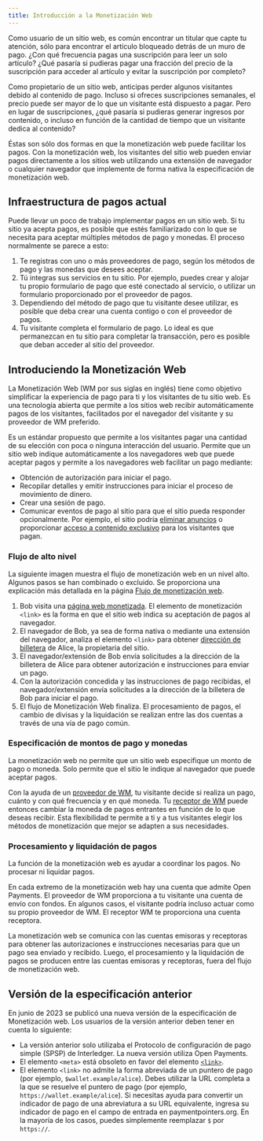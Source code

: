 ```yaml
---
title: Introducción a la Monetización Web
---
```



Como usuario de un sitio web, es común encontrar un titular que capte tu atención, sólo para encontrar el artículo bloqueado detrás de un muro de pago. ¿Con qué frecuencia pagas una suscripción para leer un solo artículo? ¿Qué pasaría si pudieras pagar una fracción del precio de la suscripción para acceder al artículo y evitar la suscripción por completo?

Como propietario de un sitio web, anticipas perder algunos visitantes debido al contenido de pago. Incluso si ofreces suscripciones semanales, el precio puede ser mayor de lo que un visitante está dispuesto a pagar. Pero en lugar de suscripciones, ¿qué pasaría si pudieras generar ingresos por contenido, o incluso en función de la cantidad de tiempo que un visitante dedica al contenido?

Éstas son sólo dos formas en que la monetización web puede facilitar los pagos. Con la monetización web, los visitantes del sitio web pueden enviar pagos directamente a los sitios web utilizando una extensión de navegador o cualquier navegador que implemente de forma nativa la especificación de monetización web.

## Infraestructura de pagos actual

Puede llevar un poco de trabajo implementar pagos en un sitio web. Si tu sitio ya acepta pagos, es posible que estés familiarizado con lo que se necesita para aceptar múltiples métodos de pago y monedas. El proceso normalmente se parece a esto:

1. Te registras con uno o más proveedores de pago, según los métodos de pago y las monedas que desees aceptar.
2. Tú integras sus servicios en tu sitio. Por ejemplo, puedes crear y alojar tu propio formulario de pago que esté conectado al servicio, o utilizar un formulario proporcionado por el proveedor de pagos.
3. Dependiendo del método de pago que tu visitante desee utilizar, es posible que deba crear una cuenta contigo o con el proveedor de pagos.
4. Tu visitante completa el formulario de pago. Lo ideal es que permanezcan en tu sitio para completar la transacción, pero es posible que deban acceder al sitio del proveedor.

## Introduciendo la Monetización Web

La Monetización Web (WM por sus siglas en inglés) tiene como objetivo simplificar la experiencia de pago para ti y los visitantes de tu sitio web. Es una tecnología abierta que permite a los sitios web recibir automáticamente pagos de los visitantes, facilitados por el navegador del visitante y su proveedor de WM preferido.

Es un estándar propuesto que permite a los visitantes pagar una cantidad de su elección con poca o ninguna interacción del usuario. Permite que un sitio web indique automáticamente a los navegadores web que puede aceptar pagos y permite a los navegadores web facilitar un pago mediante:

- Obtención de autorización para iniciar el pago.
- Recopilar detalles y emitir instrucciones para iniciar el proceso de movimiento de dinero.
- Crear una sesión de pago.
- Comunicar eventos de pago al sitio para que el sitio pueda responder opcionalmente. Por ejemplo, el sitio podría [eliminar anuncios](/es/docs/guides/remove-ads) o proporcionar [acceso a contenido exclusivo](/es/docs/guides/provide-exclusive-content) para los visitantes que pagan.

### Flujo de alto nivel

La siguiente imagen muestra el flujo de monetización web en un nivel alto. Algunos pasos se han combinado o excluido. Se proporciona una explicación más detallada en la página [Flujo de monetización web](/es/docs/intro/web-monetization-flow).

<LargeImg
  src='/img/docs/diagram-wm-overview.png'
  alt='Descripción general de alto nivel del flujo de monetización web'
/>

1. Bob visita una [página web monetizada](/es/docs/guides/monetize-page). El elemento de monetización `<link>` es la forma en que el sitio web indica su aceptación de pagos al navegador.
2. El navegador de Bob, ya sea de forma nativa o mediante una extensión del navegador, analiza el elemento `<link>` para obtener <Tooltip content='Una URL que identifica una cuenta de Open Payments' client:load><a href="./resources/glossary#wallet-address">dirección de billetera</a></Tooltip> de Alice, la propietaria del sitio.
3. El navegador/extensión de Bob envía solicitudes a la dirección de la billetera de Alice para obtener autorización e instrucciones para enviar un pago.
4. Con la autorización concedida y las instrucciones de pago recibidas, el navegador/extensión envía solicitudes a la dirección de la billetera de Bob para iniciar el pago.
5. El flujo de Monetización Web finaliza. El procesamiento de pagos, el cambio de divisas y la liquidación se realizan entre las dos cuentas a través de una vía de pago común.

### Especificación de montos de pago y monedas

La monetización web no permite que un sitio web especifique un monto de pago o moneda. Solo permite que el sitio le indique al navegador que puede aceptar pagos.

Con la ayuda de un <Tooltip content='La entidad que envía un pago' client:load><a href="./resources/glossary#web-monetization-provider">proveedor de WM</a></Tooltip>, tu visitante decide si realiza un pago, cuánto y con qué frecuencia y en qué moneda. Tu <Tooltip content='La entidad que recibe un pago' cliente:load><a href="./resources/glossary#web-monetization-receiver">receptor de WM</a></Tooltip> puede entonces cambiar la moneda de pagos entrantes en función de lo que deseas recibir. Esta flexibilidad te permite a ti y a tus visitantes elegir los métodos de monetización que mejor se adapten a sus necesidades.

### Procesamiento y liquidación de pagos

La función de la monetización web es ayudar a coordinar los pagos. No procesar ni liquidar pagos.

En cada extremo de la monetización web hay una cuenta que admite <LinkOut href="https://openpayments.guide">Open Payments</LinkOut>. El proveedor de WM proporciona a tu visitante una cuenta de envío con fondos. En algunos casos, el visitante podría incluso actuar como su propio proveedor de WM. El receptor WM te proporciona una cuenta receptora.

La monetización web se comunica con las cuentas emisoras y receptoras para obtener las autorizaciones e instrucciones necesarias para que un pago sea enviado y recibido. Luego, el procesamiento y la liquidación de pagos se producen entre las cuentas emisoras y receptoras, fuera del flujo de monetización web.

## Versión de la especificación anterior

En junio de 2023 se publicó una nueva versión de la especificación de Monetización web. Los usuarios de la versión anterior deben tener en cuenta lo siguiente:

- La versión anterior solo utilizaba el Protocolo de configuración de pago simple (SPSP) de Interledger. La nueva versión utiliza <LinkOut href="https://openpayments.guide/">Open Payments</LinkOut>.
- El elemento `<meta>` está obsoleto en favor del elemento [`<link>`](/es/docs/references/html/).
- El elemento `<link>` no admite la forma abreviada de un puntero de pago (por ejemplo, `$wallet.example/alice`). Debes utilizar la URL completa a la que se resuelve el puntero de pago (por ejemplo, `https://wallet.example/alice`). Si necesitas ayuda para convertir un indicador de pago de una abreviatura a su URL equivalente, ingresa su indicador de pago en el campo de entrada en <LinkOut href="https://paymentpointers.org">paymentpointers.org</LinkOut>. En la mayoría de los casos, puedes simplemente reemplazar `$` por `https://`.
